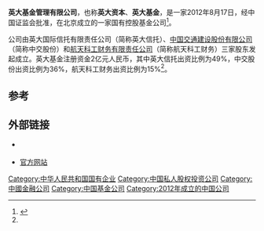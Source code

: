 '''英大基金管理有限公司'''，也称'''英大资本'''、'''英大基金'''，是一家2012年8月17日，经中国证监会批准，在北京成立的一家国有控股基金公司<ref name=about>{{cite web|url=http://www.ydamc.com/aboutus/summary/index.html|title=About us|access-date=18 January 2017|publisher=Yingda Asset Management|language=zh|archive-date=2018-07-01|archive-url=https://web.archive.org/web/20180701193757/http://www.ydamc.com/aboutus/summary/index.html|dead-url=no}}</ref>。

公司由英大国际信托有限责任公司（简称英大信托）、[[中国交通建设股份有限公司|中国交通建设股份有限公司]]（简称中交股份）和[[航天科工财务有限责任公司|航天科工财务有限责任公司]]（简称航天科工财务）三家股东发起成立。英大基金注册资金2亿元人民币，其中英大信托出资比例为49%，中交股份出资比例为36%，航天科工财务出资比例为15%<ref name=about/>。

==参考==
{{reflist}}

==外部链接==
* {{official website|http://www.ydamc.com/}} {{zh icon}}
* [http://www.ydcmc.com/ 官方网站] {{Wayback|url=http://www.ydcmc.com/ |date=20200215172246 }} {{zh icon}}

{{中华人民共和国公募基金|state=collapsed}}

[[Category:中华人民共和国国有企业|Category:中华人民共和国国有企业]]
[[Category:中国私人股权投资公司|Category:中国私人股权投资公司]]
[[Category:中國金融公司|Category:中國金融公司]]
[[Category:中国基金公司|Category:中国基金公司]]
[[Category:2012年成立的中国公司|Category:2012年成立的中国公司]]
{{中国公司小作品}}